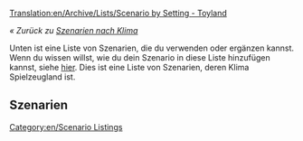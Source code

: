 [[Translation:en/Archive/Lists/Scenario by Setting - Toyland]]

''« Zurück zu [[de/Archive/Lists/Szenarien nach Klima|Szenarien nach Klima]]''

[[Category:en/Scenario Listings]]

Unten ist eine Liste von Szenarien, die du verwenden oder ergänzen kannst. Wenn du wissen willst, wie du dein Szenario in diese Liste hinzufügen kannst, siehe [[en/Archive/Lists/List of player-made scenarios|hier]]. Dies ist eine Liste von Szenarien, deren Klima Spielzeugland ist.

==Szenarien==